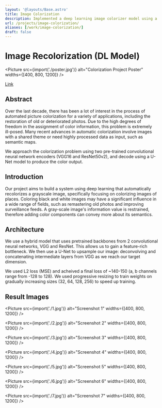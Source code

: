 ```yaml
---
layout: '@layouts/Base.astro'
title: Image Colorization
description: Implemented a deep learning image colorizer model using a hybrid Convolutional Neural Networks and UNets.
url: /projects/image-colorization/
aliases: [/work/image-colorization/]
draft: false
---
```



# Image Recolorization (DL Model)

<Picture
    src={import('./poster.jpg')}
    alt="Colorization Project Poster"
    widths={[400, 800, 1200]}
/>

[Link](https://github.com/jchen/colorizer)

## Abstract

Over the last decade, there has been a lot of interest in the process of automated picture colorization for a variety of applications, including the restoration of old or deteriorated photos. Due to the high degrees of freedom in the assignment of color information, this problem is extremely ill-posed. Many recent advances in automatic colorization involve images with a shared theme or need highly processed data as input, such as semantic maps.

We approach the colorization problem using two pre-trained convolutional neural network encoders (VGG16 and ResNet50v2), and decode using a U-Net model to produce the color output.

## Introduction

Our project aims to build a system using deep learning that automatically recolorizes a grayscale image, specifically focusing on colorizing images of places. Coloring black and white images may have a significant influence in a wide range of fields, such as remastering old photos and improving surveillance feeds. A gray-scale image's information value is restrained, therefore adding color components can convey more about its semantics.

## Architecture

We use a hybrid model that uses pretrained backbones from 2 convolutional neural networks, VGG and ResNet. This allows us to gain a feature-rich bottleneck. We then use a U-Net to upsample our image: deconvolving and concatenating intermediate layers from VGG as we reach our target dimension.

We used L2 loss (MSE) and acheived a final loss of ~140-150 (a, b channels range from -128 to 128). We used progressive resizing to train weights on gradually increasing sizes (32, 64, 128, 256) to speed up training.

## Result Images

<Picture src={import('./1.jpg')} alt="Screenshot 1" widths={[400, 800, 1200]} />

<Picture src={import('./2.jpg')} alt="Screenshot 2" widths={[400, 800, 1200]} />

<Picture src={import('./3.jpg')} alt="Screenshot 3" widths={[400, 800, 1200]} />

<Picture src={import('./4.jpg')} alt="Screenshot 4" widths={[400, 800, 1200]} />

<Picture src={import('./5.jpg')} alt="Screenshot 5" widths={[400, 800, 1200]} />

<Picture src={import('./6.jpg')} alt="Screenshot 6" widths={[400, 800, 1200]} />

<Picture src={import('./7.jpg')} alt="Screenshot 7" widths={[400, 800, 1200]} />
